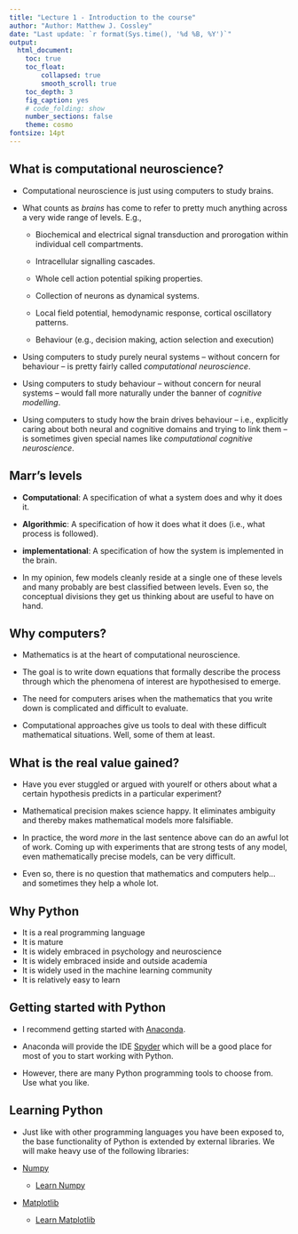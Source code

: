 ```yaml
---
title: "Lecture 1 - Introduction to the course"
author: "Author: Matthew J. Cossley"
date: "Last update: `r format(Sys.time(), '%d %B, %Y')`"
output:
  html_document:
    toc: true
    toc_float:
        collapsed: true
        smooth_scroll: true
    toc_depth: 3
    fig_caption: yes
    # code_folding: show
    number_sections: false
    theme: cosmo
fontsize: 14pt
---
```


## What is computational neuroscience?

* Computational neuroscience is just using computers to
study brains.

* What counts as *brains* has come to refer to pretty much
anything across a very wide range of levels. E.g.,

  * Biochemical and electrical signal transduction and
  prorogation within individual cell compartments.
  
  * Intracellular signalling cascades.
  
  * Whole cell action potential spiking properties.
  
  * Collection of neurons as dynamical systems.
  
  * Local field potential, hemodynamic response, cortical
  oscillatory patterns.
  
  * Behaviour (e.g., decision making, action selection and
  execution)
  
* Using computers to study purely neural systems -- without
concern for behaviour -- is pretty fairly called
*computational neuroscience*.

* Using computers to study behaviour -- without concern for
neural systems -- would fall more naturally under the banner
of *cognitive modelling*.

* Using computers to study how the brain drives behaviour --
i.e., explicitly caring about both neural and cognitive
domains and trying to link them  -- is sometimes given
special names like *computational cognitive neuroscience*.


## Marr's levels

* **Computational**: A specification of what a system does
and why it does it.

* **Algorithmic**: A specification of how it does what it
does (i.e., what process is followed).

* **implementational**: A specification of how the system is
implemented in the brain.

* In my opinion, few models cleanly reside at a single one
of these levels and many probably are best classified
between levels. Even so, the conceptual divisions they get
us thinking about are useful to have on hand.


## Why computers?

* Mathematics is at the heart of computational neuroscience.

* The goal is to write down equations that formally describe
the process through which the phenomena of interest are
hypothesised to emerge.

* The need for computers arises when the mathematics that
you write down is complicated and difficult to evaluate.

* Computational approaches give us tools to deal with these
difficult mathematical situations. Well, some of them at
least.


## What is the real value gained? 

* Have you ever stuggled or argued with yourelf or others
about what a certain hypothesis predicts in a particular
experiment?

* Mathematical precision makes science happy. It eliminates
ambiguity and thereby makes mathematical models more
falsifiable.

* In practice, the word *more* in the last sentence above
can do an awful lot of work. Coming up with experiments that
are strong tests of any model, even mathematically precise
models, can be very difficult.

* Even so, there is no question that mathematics and
computers help... and sometimes they help a whole lot.


## Why Python
* It is a real programming language
* It is mature
* It is widely embraced in psychology and neuroscience
* It is widely embraced inside and outside academia 
* It is widely used in the machine learning community
* It is relatively easy to learn


## Getting started with Python

* I recommend getting started with
[Anaconda](https://www.anaconda.com/products/individual).

* Anaconda will provide the IDE
[Spyder](https://www.spyder-ide.org) which will be a good
place for most of you to start working with Python.

* However, there are many Python programming tools to choose
from. Use what you like.


## Learning Python

* Just like with other programming languages you have been
exposed to, the base functionality of Python is extended by
external libraries. We will make heavy use of the following
libraries:

* [Numpy](https://numpy.org)

  * [Learn Numpy](https://numpy.org/learn/)

* [Matplotlib](https://matplotlib.org/stable/index.html)

  * [Learn Matplotlib](https://matplotlib.org/stable/tutorials/index.html)
  
